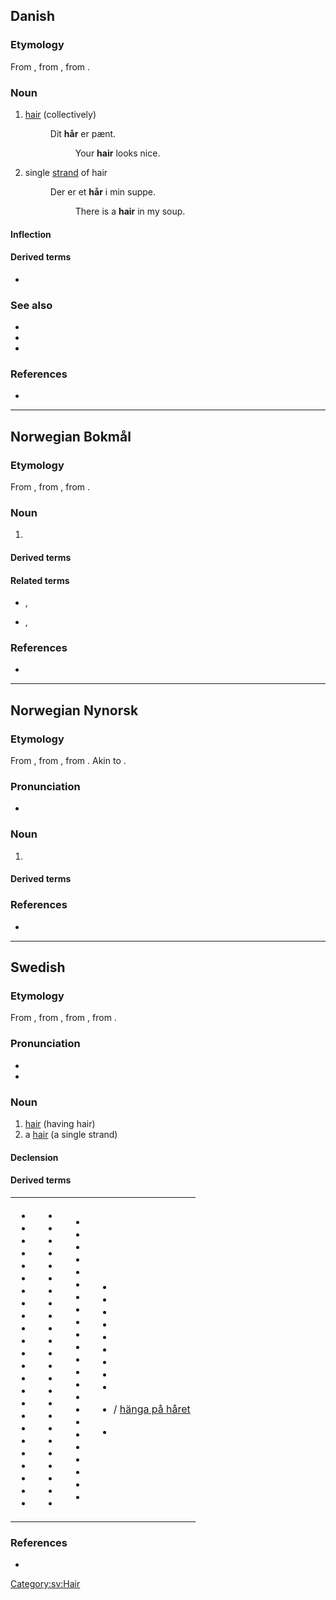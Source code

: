 {{also|har|Har|hár|Hár|hār|här|Appendix:Variations of "har"}}
==Danish==

===Etymology===
From {{der|da|non|hár}}, from {{der|da|gem-pro|*hērą}}, from {{der|da|ine-pro|*keres-||rough hair, bristle}}.

===Noun===
{{wikipedia|lang=da}}
{{da-noun|et}}

# {{lb|da|uncountable}} [[hair]] (collectively)
#: Dit '''hår''' er pænt.
#:: Your '''hair''' looks nice.
# {{lb|da|countable}} single [[strand]] of hair
#: Der er et '''hår''' i min suppe.
#:: There is a '''hair''' in my soup.

====Inflection====
{{da-noun-infl|et}}

====Derived terms====
* {{l|da|knurhår|g=n}}

===See also===
* {{l|da|bakkenbart|g=c}}
* {{l|da|overskæg|g=n}}
* {{l|da|skæg|g=n}}

===References===
* {{R:Den Danske Ordbog}}

----

==Norwegian Bokmål==
{{wikipedia|lang=no}}

===Etymology===
From {{der|nb|non|hár}}, from {{der|nb|gem-pro|*hērą}}, from {{der|nb|ine-pro|*keres-||rough hair, bristle}}.

===Noun===
{{nb-noun-n1}} {{q|both countable and uncountable}}

# {{l|en|hair}}

====Derived terms====
{{der3-u|lang=nb
|hårbørste
|hårbøyle
|hårfeste
|hårføner
|hårklipp
|hårnål
|hårreisende
|hårrull
|hårspray
|hårstil
|hårstrikk
|kjønnshår
}}

====Related terms====
* {{l|nb|behåret}}, {{l|nb|behåra}}
* {{l|nb|håret}}, {{l|nb|hårete}}

===References===
* {{R:The Bokmål Dictionary}}

----

==Norwegian Nynorsk==
{{wikipedia|lang=nn}}

===Etymology===
From {{der|nn|non|hár}}, from {{der|nn|gem-pro|*hērą}}, from {{der|nn|ine-pro|*keres-||rough hair, bristle}}. Akin to {{cog|en|hair}}.

===Pronunciation===
* {{IPA|/hoːr/|lang=no}}

===Noun===
{{nn-noun-n1}} {{q|both countable and uncountable}}

# {{l|en|hair}}

====Derived terms====
{{der3-u|lang=nn
|hårbørste
|hårklipp
|hårnål
|hårreisande
|hårrull
|hårspray
|hårstil
|hårstrikk
|kjønnshår
}}

===References===
* {{R:The Nynorsk Dictionary}}

----

==Swedish==

===Etymology===
From {{inh|sv|gmq-osw|har|hār}}, from {{inh|sv|non|hár}}, from {{inh|sv|gem-pro|*hērą}}, from {{der|sv|ine-pro|*keres-||rough hair, bristle}}.

===Pronunciation===
* {{IPA|/hoːr/|lang=sv}}
* {{audio|Sv-hår.ogg|audio|lang=sv}}

===Noun===
{{wikipedia|lang=sv}}
{{sv-noun|n}}

# [[hair]] (having hair)
# a [[hair]] (a single strand)

====Declension====
{{sv-infl-noun-n-zero}}

====Derived terms====
{|
|- valign=top
|
* {{l|sv|ansiktshår}}
* {{l|sv|huvudhår}}
* {{l|sv|håra}}
* {{l|sv|håravfall}}
* {{l|sv|hårbalsam}}
* {{l|sv|hårband}}
* {{l|sv|hårbeklädd}}
* {{l|sv|hårbeklädnad}}
* {{l|sv|hårbevuxen}}
* {{l|sv|hårbeväxt}}
* {{l|sv|hårboll}}
* {{l|sv|hårborste}}
* {{l|sv|hårborttagning}}
* {{l|sv|hårbotten}}
* {{l|sv|hårbuckla}}
* {{l|sv|hårburr}}
* {{l|sv|hårdra}}
* {{l|sv|hårfager}}
* {{l|sv|hårfin}}
* {{l|sv|hårfinhet}}
* {{l|sv|hårfläta}}
* {{l|sv|hårfrissa}}
* {{l|sv|hårfrisyr}}
* {{l|sv|hårfrisör}}
|
* {{l|sv|hårfrisörska}}
* {{l|sv|hårfärg}}
* {{l|sv|hårfärgning}}
* {{l|sv|hårfäste}}
* {{l|sv|hårfön}}
* {{l|sv|hårgelé}}
* {{l|sv|hårig}}
* {{l|sv|hårighet}}
* {{l|sv|hårklippning}}
* {{l|sv|hårklyveri}}
* {{l|sv|hårklämma}}
* {{l|sv|hårknut}}
* {{l|sv|hårkors}}
* {{l|sv|hårkärl}}
* {{l|sv|hårlock}}
* {{l|sv|hårlugg}}
* {{l|sv|hårläggning}}
* {{l|sv|hårlös}}
* {{l|sv|hårlöshet}}
* {{l|sv|hårman}}
* {{l|sv|hårmode}}
* {{l|sv|hårmousse}}
* {{l|sv|hårnål}}
* {{l|sv|hårnät}}
|
* {{l|sv|hårolja}}
* {{l|sv|hårpensel}}
* {{l|sv|hårpiska}}
* {{l|sv|hårpomada}}
* {{l|sv|hårpung}}
* {{l|sv|hårrem}}
* {{l|sv|hårresande}}
* {{l|sv|hårrörskärl}}
* {{l|sv|hårsbredd}}
* {{l|sv|hårschampo}}
* {{l|sv|hårslinga}}
* {{l|sv|hårsmån}}
* {{l|sv|hårsnodd}}
* {{l|sv|hårspray}}
* {{l|sv|hårsprej}}
* {{l|sv|hårspänne}}
* {{l|sv|hårstrå}}
* {{l|sv|hårsvall}}
* {{l|sv|hårsäck}}
* {{l|sv|hårtest}}
* {{l|sv|hårtofs}}
* {{l|sv|hårtork}}
* {{l|sv|hårtott}}
|
* {{l|sv|hårtuss}}
* {{l|sv|hårtvättning}}
* {{l|sv|hårtång}}
* {{l|sv|håruppsättning}}
* {{l|sv|hårvalk}}
* {{l|sv|hårvatten}}
* {{l|sv|hårvirvel}}
* {{l|sv|hårvård}}
* {{l|sv|hårväxt}}
* {{l|sv|hänga på ett hår}} / [[hänga på håret]]
* {{l|sv|morrhår}}
|}

===References===
* {{R:SAOL|hår|h%e5r}}

[[Category:sv:Hair]]